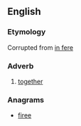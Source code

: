 ==English==

===Etymology===
Corrupted from [[in fere]]

===Adverb===
{{en-adv|-}}

# {{obsolete}} [[together]]

===Anagrams===
* [[firee#English|firee]]